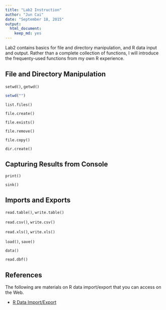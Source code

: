 ```yaml
---
title: "Lab2 Instruction"
author: "Jun Cai"
date: "September 18, 2015"
output: 
  html_document: 
    keep_md: yes
---
```


Lab2 contains basics for file and directory manipulation, and R data input and output. Rather than a complete collection of functions, I will introduce the frequenty-used functions from my own R experience.

## File and Directory Manipulation

`setwd()`, `getwd()`

```r
setwd("")
```

`list.files()`

`file.create()`

`file.exists()`

`file.remove()`

`file.copy()`

`dir.create()`

## Capturing Results from Console

`print()`

`sink()`

## Imports and Exports

`read.table()`, `write.table()`

`read.csv()`, `write.csv()`

`read.xls()`, `write.xls()`

`load()`, `save()`

`data()`

`read.dbf()`

## References

The following are materials on R data import/export that you can access on the Web.

- [R Data Import/Export](https://cran.r-project.org/doc/manuals/r-release/R-data.html)
